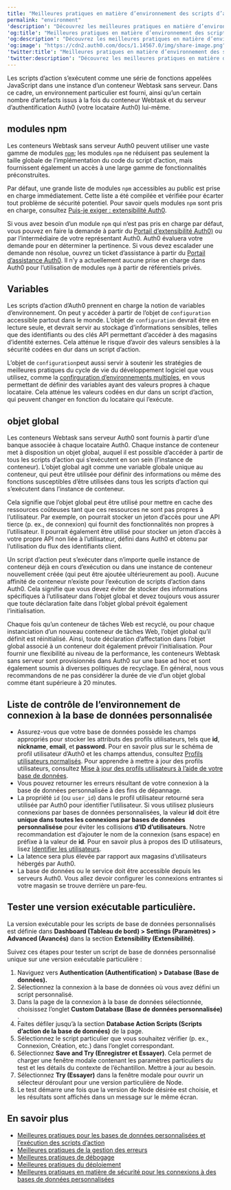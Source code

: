 ---
title: "Meilleures pratiques en matière d’environnement des scripts d’action des bases de données personnalisées"
permalink: "environment"
'description': "Découvrez les meilleures pratiques en matière d’environnement des scripts d’action des bases de données personnalisées."
'og:title': "Meilleures pratiques en matière d’environnement des scripts d’action des bases de données personnalisées"
'og:description': "Découvrez les meilleures pratiques en matière d’environnement des scripts d’action des bases de données personnalisées."
'og:image': "https://cdn2.auth0.com/docs/1.14567.0/img/share-image.png"
'twitter:title': "Meilleures pratiques en matière d’environnement des scripts d’action des bases de données personnalisées"
'twitter:description': "Découvrez les meilleures pratiques en matière d’environnement des scripts d’action des bases de données personnalisées."
---

Les scripts d’action s’exécutent comme une série de fonctions appelées JavaScript dans une instance d’un conteneur Webtask sans serveur. Dans ce cadre, un environnement particulier est fourni, ainsi qu’un certain nombre d’artefacts issus à la fois du conteneur Webtask et du serveur d’authentification Auth0 (votre locataire Auth0) lui-même.

## modules npm

Les conteneurs Webtask sans serveur Auth0 peuvent utiliser une vaste gamme de modules [`npm`](https://www.npmjs.com/); les modules `npm` ne réduisent pas seulement la taille globale de l’implémentation du code du script d’action, mais fournissent également un accès à une large gamme de fonctionnalités préconstruites.

Par défaut, une grande liste de modules `npm` accessibles au public est prise en charge immédiatement. Cette liste a été compilée et vérifiée pour écarter tout problème de sécurité potentiel. Pour savoir quels modules `npm` sont pris en charge, consultez [Puis-je exiger : extensibilité Auth0](https://auth0-extensions.github.io/canirequire/).

Si vous avez besoin d’un module `npm` qui n’est pas pris en charge par défaut, vous pouvez en faire la demande à partir du [Portail d’extensibilité Auth0)](https://auth0-extensions.github.io/canirequire/) ou par l’intermédiaire de votre représentant Auth0. Auth0 évaluera votre demande pour en déterminer la pertinence. Si vous devez escalader une demande non résolue, ouvrez un ticket d’assistance à partir du [Portail d’assistance Auth0](https://support.auth0.com/). Il n’y a actuellement aucune prise en charge dans Auth0 pour l’utilisation de modules `npm` à partir de référentiels privés.

## Variables

Les scripts d’action d’Auth0 prennent en charge la notion de variables d’environnement. On peut y accéder à partir de l’objet de `configuration` accessible partout dans le monde. L’objet de `configuration` devrait être en lecture seule, et devrait servir au stockage d’informations sensibles, telles que des identifiants ou des clés API permettant d’accéder à des magasins d’identité externes. Cela atténue le risque d’avoir des valeurs sensibles à la sécurité codées en dur dans un script d’action.

L’objet de `configuration`peut aussi servir à soutenir les stratégies de meilleures pratiques du cycle de vie du développement logiciel que vous utilisez, comme la [confirguration d’environnements multiples](/docs/fr-ca/get-started/auth0-overview/create-tenants/set-up-multiple-environments), en vous permettant de définir des variables ayant des valeurs propres à chaque locataire. Cela atténue les valeurs codées en dur dans un script d’action, qui peuvent changer en fonction du locataire qui l’exécute.

## objet global

Les conteneurs Webtask sans serveur Auth0 sont fournis à partir d’une banque associée à chaque locataire Auth0. Chaque instance de conteneur met à disposition un objet global, auquel il est possible d’accéder à partir de tous les scripts d’action qui s’exécutent en son sein (l’instance de conteneur). L’objet global agit comme une variable globale unique au conteneur, qui peut être utilisée pour définir des informations ou même des fonctions susceptibles d’être utilisées dans tous les scripts d’action qui s’exécutent dans l’instance de conteneur.

Cela signifie que l’objet global peut être utilisé pour mettre en cache des ressources coûteuses tant que ces ressources ne sont pas propres à l’utilisateur. Par exemple, on pourrait stocker un jeton d’accès pour une API tierce (p. ex., de connexion) qui fournit des fonctionnalités non propres à l’utilisateur. Il pourrait également être utilisé pour stocker un jeton d’accès à votre propre API non liée à l’utilisateur, défini dans Auth0 et obtenu par l’utilisation du flux des identifiants client.

<Warning>

Un script d’action peut s’exécuter dans n’importe quelle instance de conteneur déjà en cours d’exécution ou dans une instance de conteneur nouvellement créée (qui peut être ajoutée ultérieurement au pool). Aucune affinité de conteneur n’existe pour l’exécution de scripts d’action dans Auth0. Cela signifie que vous devez éviter de stocker des informations spécifiques à l’utilisateur dans l’objet global et devez toujours vous assurer que toute déclaration faite dans l’objet global prévoit également l’initialisation.

</Warning>

Chaque fois qu’un conteneur de tâches Web est recyclé, ou pour chaque instanciation d’un nouveau conteneur de tâches Web, l’objet global qu’il définit est réinitialisé. Ainsi, toute déclaration d’affectation dans l’objet global associé à un conteneur doit également prévoir l’initialisation. Pour fournir une flexibilité au niveau de la performance, les conteneurs Webtask sans serveur sont provisionnés dans Auth0 sur une base ad hoc et sont également soumis à diverses politiques de recyclage. En général, nous vous recommandons de ne pas considérer la durée de vie d’un objet global comme étant supérieure à 20 minutes.

## Liste de contrôle de l’environnement de connexion à la base de données personnalisée

* Assurez-vous que votre base de données possède les champs appropriés pour stocker les attributs des profils utilisateurs, tels que **id**, **nickname**, **email**, et **password**. Pour en savoir plus sur le schéma de profil utilisateur d’Auth0 et les champs attendus, consultez [Profils utilisateurs normalisés](/docs/fr-ca/manage-users/user-accounts/user-profiles/normalized-user-profiles). Pour apprendre à mettre à jour des profils utilisateurs, consultez [Mise à jour des profils utilisateurs à l’aide de votre base de données](/docs/fr-ca/manage-users/user-accounts/user-profiles/update-user-profiles-using-your-database).
* Vous pouvez retourner les erreurs résultant de votre connexion à la base de données personnalisée à des fins de dépannage.
* La propriété `id` (ou `user_id`) dans le profil utilisateur retourné sera utilisée par Auth0 pour identifier l’utilisateur. Si vous utilisez plusieurs connexions par bases de données personnalisées, la valeur **id** doit être **unique dans toutes les connexions par bases de données personnalisése** pour éviter les collisions **d’ID d’utilisateurs**. Notre recommandation est d’ajouter le nom de la connexion (sans espace) en préfixe à la valeur de **id**. Pour en savoir plus à propos des ID utilisateurs, lisez [Identifier les utilisateurs](/docs/fr-ca/manage-users/user-accounts/identify-users).
* La latence sera plus élevée par rapport aux magasins d’utilisateurs hébergés par Auth0.
* La base de données ou le service doit être accessible depuis les serveurs Auth0. Vous allez devoir configurer les connexions entrantes si votre magasin se trouve derrière un pare-feu.

## Tester une version exécutable particulière.

La version exécutable pour les scripts de base de données personnalisés est définie dans **Dashboard (Tableau de bord) > Settings (Paramètres) > Advanced (Avancés)** dans la section **Extensibility (Extensibilité)**.

Suivez ces étapes pour tester un script de base de données personnalisé unique sur une version exécutable particulière :

1. Naviguez vers **Authentication (Authentification) > Database (Base de données).**
2. Sélectionnez la connexion à la base de données où vous avez défini un script personnalisé.
3. Dans la page de la connexion à la base de données sélectionnée, choisissez l’onglet **Custom Database (Base de données personnalisée)** .
4. Faites défiler jusqu’à la section **Database Action Scripts (Scripts d’action de la base de données)** de la page.
5. Sélectionnez le script particulier que vous souhaitez vérifier (p. ex., Connexion, Création, etc.) dans l’onglet correspondant.
6. Sélectionnez **Save and Try (Enregistrer et Essayer)**. Cela permet de charger une fenêtre modale contenant les paramètres particuliers du test et les détails du contexte de l’échantillon. Mettre à jour au besoin.
7. Sélectionnez **Try (Essayer)** dans la fenêtre modale pour ouvrir un sélecteur déroulant pour une version particulière de Node.
8. Le test démarre une fois que la version de Node désirée est choisie, et les résultats sont affichés dans un message sur le même écran.

## En savoir plus

* [Meilleures pratiques pour les bases de données personnalisées et l’exécution des scripts d’action](/docs/fr-ca/authenticate/database-connections/custom-db/custom-database-connections-scripts/execution)
* [Meilleures pratiques de la gestion des erreurs](/docs/fr-ca/troubleshoot/error-handling-best-practices)
* [Meilleures pratiques de débogage](/docs/fr-ca/troubleshoot/debugging-best-practices)
* [Meilleures pratiques du déploiement](/docs/fr-ca/deploy-monitor/deployment-best-practices)
* [Meilleures pratiques en matière de sécurité pour les connexions à des bases de données personnalisées](/docs/fr-ca/authenticate/database-connections/custom-db/custom-database-connections-scripts/connection-security)